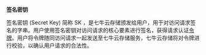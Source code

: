 <a id="secret-key"></a>
**签名密钥**

签名密钥 (Secret Key) 简称 SK ，是<span id="Productname">七牛云存储</span>颁发给用户，用于对访问请求签名的字串。用户使用签名密钥对访问请求的核心要素进行签名，获得请求认证[令牌](/kodo/glossary/1646/l#token)。用户将令牌随同访问请求一起发送至<span id="Productname">七牛云存储服务</span>，<span id="Productname">七牛云存储</span>将对令牌进行校验，以确认用户请求的合法性。